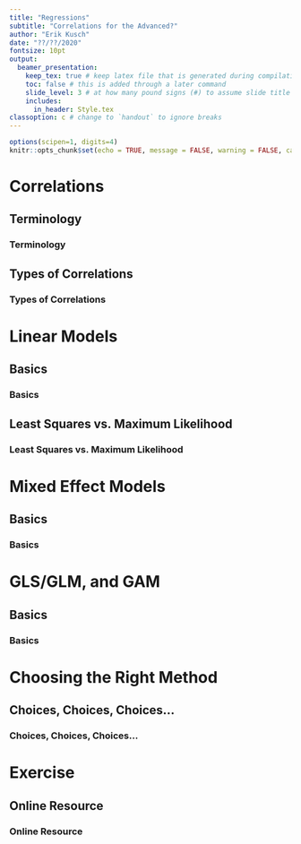 ```yaml
---
title: "Regressions"
subtitle: "Correlations for the Advanced?"
author: "Erik Kusch"
date: "??/??/2020"
fontsize: 10pt
output: 
  beamer_presentation: 
    keep_tex: true # keep latex file that is generated during compilation
    toc: false # this is added through a later command
    slide_level: 3 # at how many pound signs (#) to assume slide title level
    includes:
      in_header: Style.tex
classoption: c # change to `handout` to ignore breaks
---
```

  
```r
options(scipen=1, digits=4)
knitr::opts_chunk$set(echo = TRUE, message = FALSE, warning = FALSE, cache = TRUE, cache.lazy=TRUE, tidy.opts=list(width.cutoff=50),tidy=TRUE, fig.height=8, digits=4)
```

<!--- ####### TOC (use this if you want ## headers to be included in the toc)--------------------
---------------------------------------  --->
  
\tableofcontents

<!--- ####### DOCUMENT --------------------
---------------------------------------  --->

# Correlations
## Terminology
### Terminology
## Types of Correlations
### Types of Correlations

# Linear Models
## Basics
### Basics
## Least Squares vs. Maximum Likelihood
### Least Squares vs. Maximum Likelihood

# Mixed Effect Models
## Basics 
### Basics 

# GLS/GLM, and GAM
## Basics
### Basics

# Choosing the Right Method
## Choices, Choices, Choices...
### Choices, Choices, Choices...

# Exercise
## Online Resource
### Online Resource